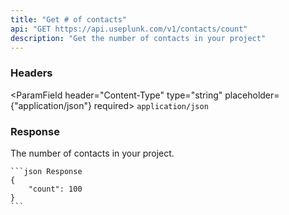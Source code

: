 ```yaml
---
title: "Get # of contacts"
api: "GET https://api.useplunk.com/v1/contacts/count"
description: "Get the number of contacts in your project"
---
```


### Headers
<ParamField header="Content-Type" type="string" placeholder={"application/json"} required>
    `application/json`
</ParamField>

### Response

<ResponseField name="count" type="integer">
    The number of contacts in your project.
</ResponseField>

<ResponseExample>

    ```json Response
    {
        "count": 100
    }
    ```

</ResponseExample>